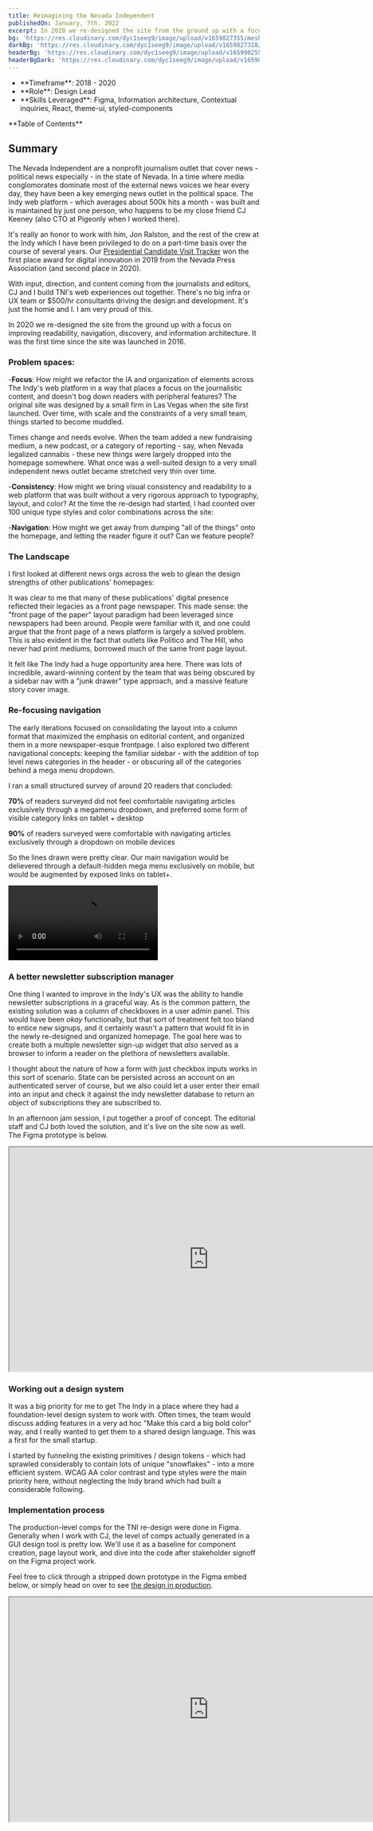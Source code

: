 ```yaml
---
title: Reimagining the Nevada Independent
publishedOn: January, 7th. 2022
excerpt: In 2020 we re-designed the site from the ground up with a focus on improving readability, navigation, discovery, and information architecture. It was the first time since the site was launched in 2016.
bg: 'https://res.cloudinary.com/dyc1seeg9/image/upload/v1659827355/mesh/mesh-portrait-6.png'
darkBg: 'https://res.cloudinary.com/dyc1seeg9/image/upload/v1659827328/mesh/mesh-portrait-2.png'
headerBg: 'https://res.cloudinary.com/dyc1seeg9/image/upload/v1659902557/mesh/mesh_landscape_6.png'
headerBgDark: 'https://res.cloudinary.com/dyc1seeg9/image/upload/v1659827365/mesh/mesh-landscape-2.png'
---
```


<div className="mb-8 grid grid-cols-3 gap-8 border-y border-slate-900/40 py-4 dark:border-eggshell-50/40">
  <ul className="list-style-none">
    <li className="pt-0">**Timeframe**: 2018 - 2020</li>
    <li className="mt-3">**Role**: Design Lead</li>
    <li className="mt-3">
      **Skills Leveraged**: Figma, Information architecture, Contextual inquiries, React, theme-ui,
      styled-components
    </li>
  </ul>
  <div>
    <label className="pb-4">**Table of Contents**</label>
    <TOCInline toc={props.toc} exclude="Overview" toHeading={3} />
  </div>
</div>

## Summary

The Nevada Independent are a nonprofit journalism outlet that cover news - political news especially - in the state of Nevada. In a time where media conglomorates dominate most of the external news voices we hear every day, they have been a key emerging news outlet in the political space. The Indy web platform - which averages about 500k hits a month - was built and is maintained by just one person, who happens to be my close friend CJ Keeney (also CTO at Pigeonly when I worked there).

It's really an honor to work with him, Jon Ralston, and the rest of the crew at the Indy which I have been privileged to do on a part-time basis over the course of several years. Our [Presidential Candidate Visit Tracker](https://projects.thenevadaindependent.com/election/2020/candidate-tracker) won the first place award for digital innovation in 2019 from the Nevada Press Association (and second place in 2020).

<CustomImage
  publicId="work/indy/pres-tracker.png"
  alt="2020 Presidential Tracker web app design mocks"
  width={1440}
  height={800}
  mdx
  preview
/>

With input, direction, and content coming from the journalists and editors, CJ and I build TNI's web experiences out together. There's no big infra or UX team or $500/hr consultants driving the design and development. It's just the homie and I. I am very proud of this.

In 2020 we re-designed the site from the ground up with a focus on improving readability, navigation, discovery, and information architecture. It was the first time since the site was launched in 2016.

### Problem spaces:

-**Focus**: How might we refactor the IA and organization of elements across The Indy's web platform in a way that places a focus on the journalistic content, and doesn't bog down readers with peripheral features? The original site was designed by a small firm in Las Vegas when the site first launched. Over time, with scale and the constraints of a very small team, things started to become muddled.

Times change and needs evolve. When the team added a new fundraising medium, a new podcast, or a category of reporting - say, when Nevada legalized cannabis - these new things were largely dropped into the homepage somewhere. What once was a well-suited design to a very small independent news outlet became stretched very thin over time.

-**Consistency**: How might we bring visual consistency and readability to a web platform that was built without a very rigorous approach to typography, layout, and color? At the time the re-design had started, I had counted over 100 unique type styles and color combinations across the site:

-**Navigation**: How might we get away from dumping "all of the things" onto the homepage, and letting the reader figure it out? Can we feature people?

### The Landscape

I first looked at different news orgs across the web to glean the design strengths of other publications' homepages:

<CustomImage
  publicId="work/indy/competitive-land.png"
  alt="News org frontpages, competitive landscape"
  width={1959}
  height={1917}
  mdx
  preview
/>

It was clear to me that many of these publications' digital presence reflected their legacies as a front page newspaper. This made sense: the "front page of the paper" layout paradigm had been leveraged since newspapers had been around. People were familiar with it, and one could argue that the front page of a news platform is largely a solved problem. This is also evident in the fact that outlets like Politico and The Hill, who never had print mediums, borrowed much of the same front page layout.

It felt like The Indy had a huge opportunity area here. There was lots of incredible, award-winning content by the team that was being obscured by a sidebar nav with a "junk drawer" type approach, and a massive feature story cover image.

<CustomImage
  publicId="work/indy/old-header.png"
  alt="Nevada Independent navigation header and homepage before-redesign"
  width={2840}
  height={2240}
  mdx
  preview
/>

### Re-focusing navigation

The early iterations focused on consolidating the layout into a column format that maximized the emphasis on editorial content, and organized them in a more newspaper-esque frontpage. I also explored two different navigational concepts: keeping the familiar sidebar - with the addition of top level news categories in the header - or obscuring all of the categories behind a mega menu dropdown.

<CustomImage
  publicId="work/indy/early-indy.png"
  alt="Early IA/wire work for The Nevada Independent"
  width={1440}
  height={906}
  mdx
  preview
/>

I ran a small structured survey of around 20 readers that concluded:

**70%** of readers surveyed did not feel comfortable navigating articles exclusively through a megamenu dropdown, and preferred some form of visible category links on tablet + desktop

**90%** of readers surveyed were comfortable with navigating articles exclusively through a dropdown on mobile devices

So the lines drawn were pretty clear. Our main navigation would be delievered through a default-hidden mega menu exclusively on mobile, but would be augmented by exposed links on tablet+.

<CustomImage
  publicId="work/indy/nav-comparison.png"
  alt="The Nevada Independent nav comparison before and after re-design"
  width={1420}
  height={781}
  mdx
  preview
/>

<video controls>
  <source
    src="https://res.cloudinary.com/dyc1seeg9/video/upload/v1659827864/work/indy/search-interaction.mp4"
    type="video/mp4"
  />
  Your browser does not support the video tag.
</video>

### A better newsletter subscription manager

One thing I wanted to improve in the Indy's UX was the ability to handle newsletter subscriptions in a graceful way. As is the common pattern, the existing solution was a column of checkboxes in a user admin panel. This would have been _okay_ functionally, but that sort of treatment felt too bland to entice new signups, and it certainly wasn't a pattern that would fit in in the newly re-designed and organized homepage. The goal here was to create both a multiple newsletter sign-up widget that _also_ served as a browser to inform a reader on the plethora of newsletters available.

I thought about the nature of how a form with just checkbox inputs works in this sort of scenario. State can be persisted across an account on an authenticated server of course, but we also could let a user enter their email into an input and check it against the indy newsletter database to return an object of subscriptions they are subscribed to.

In an afternoon jam session, I put together a proof of concept. The editorial staff and CJ both loved the solution, and it's live on the site now as well. The Figma prototype is below.

<iframe
  width="800"
  height="450"
  src="https://www.figma.com/embed?embed_host=share&url=https%3A%2F%2Fwww.figma.com%2Fproto%2FmGHRL5XHRtbzvKWo1nbct6%2FHomepage%3Fnode-id%3D710%253A3959%26starting-point-node-id%3D710%253A3959"
  allowFullScreen
></iframe>

### Working out a design system

It was a big priority for me to get The Indy in a place where they had a foundation-level design system to work with. Often times, the team would discuss adding features in a very ad hoc "Make this card a big bold color" way, and I really wanted to get them to a shared design language. This was a first for the small startup.

I started by funneling the existing primitives / design tokens - which had sprawled considerably to contain lots of unique "snowflakes" - into a more efficient system. WCAG AA color contrast and type styles were the main priority here, without neglecting the Indy brand which had built a considerable following.

<CustomImage
  publicId="work/indy/jackpot-primitives.png"
  alt="Sample of Jackpot design system primitives"
  width={2840}
  height={1562}
  mdx
  preview
/>

### Implementation process

The production-level comps for the TNI re-design were done in Figma. Generally when I work with CJ, the level of comps actually generated in a GUI design tool is pretty low. We'll use it as a baseline for component creation, page layout work, and dive into the code after stakeholder signoff on the Figma project work.

<CustomImage
  publicId="work/indy/site-components.png"
  alt="Some of the reusable components made for The Nevada Independent website design"
  width={2840}
  height={1562}
  mdx
  preview
/>

Feel free to click through a stripped down prototype in the Figma embed below, or simply head on over to see [the design in production](https://thenvindy.com).

<iframe
  width="800"
  height="450"
  src="https://www.figma.com/embed?embed_host=share&url=https%3A%2F%2Fwww.figma.com%2Fproto%2FmGHRL5XHRtbzvKWo1nbct6%2FHomepage%3Fnode-id%3D1503%253A5155%26starting-point-node-id%3D1503%253A5155%26scaling%3Dscale-down"
  allowFullScreen
></iframe>
